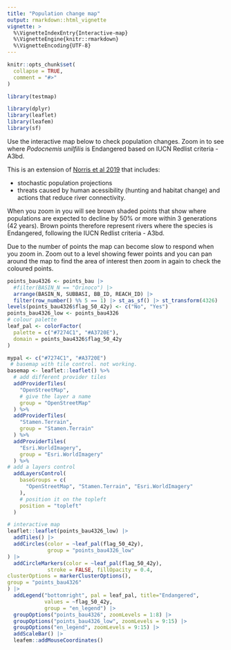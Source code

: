```yaml
---
title: "Population change map"
output: rmarkdown::html_vignette
vignette: >
  %\VignetteIndexEntry{Interactive-map}
  %\VignetteEngine{knitr::rmarkdown}
  %\VignetteEncoding{UTF-8}
---
```


```r
knitr::opts_chunk$set(
  collapse = TRUE,
  comment = "#>"
)
```

```r
library(testmap)
```


```r
library(dplyr)
library(leaflet)
library(leafem)
library(sf)
```

Use the interactive map below to check population changes. Zoom in to see 
where *Podocnemis unilfilis* is Endangered based on IUCN Redlist criteria - A3bd.

This is an extension of [Norris et al 2019](https://doi.org/10.1016/j.biocon.2019.02.022) that includes:

- stochastic population projections 
- threats caused by human acessibility (hunting and habitat change) and actions that reduce river connectivity.

When you zoom in you will see brown shaded points that show where 
populations are expected to decline by 50% or more within 3 generations (42 years).
Brown points therefore represent rivers where the species is Endangered, 
following the IUCN Redlist criteria - A3bd.

Due to the number of points the map can become slow to respond when you zoom in.
Zoom out to a level showing fewer points and you can pan around the map 
to find the area of interest then zoom in again to check the coloured points.
```r
points_bau4326 <- points_bau |> 
  #filter(BASIN_N == "Orinoco") |>
  arrange(BASIN_N, SUBBASI, BB_ID, REACH_ID) |> 
  filter(row_number() %% 5 == 1) |> st_as_sf() |> st_transform(4326) 
levels(points_bau4326$flag_50_42y) <- c("No", "Yes")
points_bau4326_low <- points_bau4326
# colour palette
leaf_pal <- colorFactor(
  palette = c("#7274C1", "#A3720E"), 
  domain = points_bau4326$flag_50_42y
)

mypal <- c("#7274C1", "#A3720E")
 # basemap with tile control. not working.
basemap <- leaflet::leaflet() %>%
  # add different provider tiles
  addProviderTiles(
    "OpenStreetMap",
    # give the layer a name
    group = "OpenStreetMap"
  ) %>%
  addProviderTiles(
    "Stamen.Terrain",
    group = "Stamen.Terrain"
  ) %>%
  addProviderTiles(
    "Esri.WorldImagery",
    group = "Esri.WorldImagery"
  ) %>%
# add a layers control
  addLayersControl(
    baseGroups = c(
      "OpenStreetMap", "Stamen.Terrain", "Esri.WorldImagery"
    ),
    # position it on the topleft
    position = "topleft"
  )

# interactive map
leaflet::leaflet(points_bau4326_low) |> 
  addTiles() |> 
  addCircles(color = ~leaf_pal(flag_50_42y), 
             group = "points_bau4326_low"
) |>  
  addCircleMarkers(color = ~leaf_pal(flag_50_42y), 
             stroke = FALSE, fillOpacity = 0.4, 
clusterOptions = markerClusterOptions(), 
group = "points_bau4326"
) |> 
  addLegend("bottomright", pal = leaf_pal, title="Endangered",
            values = ~flag_50_42y,
            group = "en_legend") |> 
  groupOptions("points_bau4326", zoomLevels = 1:8) |> 
  groupOptions("points_bau4326_low", zoomLevels = 9:15) |> 
  groupOptions("en_legend", zoomLevels = 9:15) |> 
  addScaleBar() |> 
  leafem::addMouseCoordinates()
  
  
```

